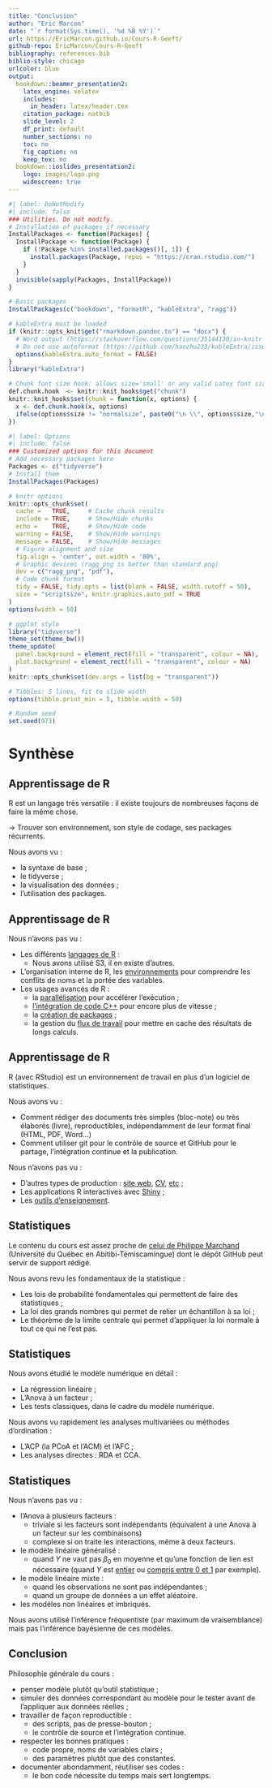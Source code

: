 ```yaml
---
title: "Conclusion"
author: "Eric Marcon"
date: "`r format(Sys.time(), '%d %B %Y')`"
url: https://EricMarcon.github.io/Cours-R-Geeft/
github-repo: EricMarcon/Cours-R-Geeft
bibliography: references.bib
biblio-style: chicago
urlcolor: blue
output:
  bookdown::beamer_presentation2:
    latex_engine: xelatex
    includes:
      in_header: latex/header.tex
    citation_package: natbib
    slide_level: 2
    df_print: default
    number_sections: no
    toc: no
    fig_caption: no
    keep_tex: no
  bookdown::ioslides_presentation2:
    logo: images/logo.png
    widescreen: true
---
```


```r
#| label: DoNotModify
#| include: false
### Utilities. Do not modify.
# Installation of packages if necessary
InstallPackages <- function(Packages) {
  InstallPackage <- function(Package) {
    if (!Package %in% installed.packages()[, 1]) {
      install.packages(Package, repos = "https://cran.rstudio.com/")
    }
  }
  invisible(sapply(Packages, InstallPackage))
}

# Basic packages
InstallPackages(c("bookdown", "formatR", "kableExtra", "ragg"))

# kableExtra must be loaded 
if (knitr::opts_knit$get("rmarkdown.pandoc.to") == "docx") {
  # Word output (https://stackoverflow.com/questions/35144130/in-knitr-how-can-i-test-for-if-the-output-will-be-pdf-or-word)
  # Do not use autoformat (https://github.com/haozhu233/kableExtra/issues/308)
  options(kableExtra.auto_format = FALSE)
}
library("kableExtra")

# Chunk font size hook: allows size='small' or any valid Latex font size in chunk options
def.chunk.hook  <- knitr::knit_hooks$get("chunk")
knitr::knit_hooks$set(chunk = function(x, options) {
  x <- def.chunk.hook(x, options)
  ifelse(options$size != "normalsize", paste0("\n \\", options$size,"\n\n", x, "\n\n \\normalsize"), x)
})
```

```r
#| label: Options
#| include: false
### Customized options for this document
# Add necessary packages here
Packages <- c("tidyverse")
# Install them
InstallPackages(Packages)

# knitr options
knitr::opts_chunk$set(
  cache =   TRUE,     # Cache chunk results
  include = TRUE,     # Show/Hide chunks
  echo =    TRUE,     # Show/Hide code
  warning = FALSE,    # Show/Hide warnings
  message = FALSE,    # Show/Hide messages
  # Figure alignment and size
  fig.align = 'center', out.width = '80%',
  # Graphic devices (ragg_png is better than standard png)
  dev = c("ragg_png", "pdf"),
  # Code chunk format
  tidy = FALSE, tidy.opts = list(blank = FALSE, width.cutoff = 50),
  size = "scriptsize", knitr.graphics.auto_pdf = TRUE
)
options(width = 50)

# ggplot style
library("tidyverse")
theme_set(theme_bw())
theme_update(
  panel.background = element_rect(fill = "transparent", colour = NA),
  plot.background = element_rect(fill = "transparent", colour = NA)
)
knitr::opts_chunk$set(dev.args = list(bg = "transparent"))

# Tibbles: 5 lines, fit to slide width
options(tibble.print_min = 5, tibble.width = 50)

# Random seed
set.seed(973)
```


# Synthèse

## Apprentissage de R

R est un langage très versatile : il existe toujours de nombreuses façons de faire la même chose.

$\to$ Trouver son environnement, son style de codage, ses packages récurrents.

Nous avons vu :

- la syntaxe de base ;
- le tidyverse ;
- la visualisation des données ;
- l'utilisation des packages.

## Apprentissage de R

Nous n'avons pas vu :

- Les différents [langages de R](https://ericmarcon.github.io/travailleR/chap-utiliseR.html#les-langages-de-r) :
   - Nous avons utilisé S3, il en existe d'autres.
- L'organisation interne de R, les [environnements](https://ericmarcon.github.io/travailleR/chap-utiliseR.html#sec:environnements) pour comprendre les conflits de noms et la portée des variables.
- Les usages avancés de R :
  - la [parallélisation](https://ericmarcon.github.io/travailleR/chap-utiliseR.html#sec:parallel) pour accélérer l'exécution ;
  - [l'intégration de code C++](https://ericmarcon.github.io/travailleR/chap-utiliseR.html#sec:cpp) pour encore plus de vitesse ;
  - la [création de packages](https://ericmarcon.github.io/travailleR/chap-package.html) ;
  - la gestion du [flux de travail](https://ericmarcon.github.io/travailleR/chap-utiliseR.html#sec:targets) pour mettre en cache des résultats de longs calculs.


## Apprentissage de R

R (avec RStudio) est un environnement de travail en plus d'un logiciel de statistiques.

Nous avons vu :

- Comment rédiger des documents très simples (bloc-note) ou très élaborés (livre), reproductibles, indépendamment de leur format final (HTML, PDF, Word...)
- Comment utiliser git pour le contrôle de source et GitHub pour le partage, l'intégration continue et la publication.

Nous n'avons pas vu :

- D'autres types de production : [site web](https://ericmarcon.github.io/), [CV](https://ericmarcon.github.io/CV/), [etc](https://rmarkdown.rstudio.com/gallery.html) ;
- Les applications R interactives avec [Shiny](https://ericmarcon.github.io/travailleR/chap-shiny.html) ;
- Les [outils d'enseignement](https://ericmarcon.github.io/travailleR/chap-enseigner.html).


## Statistiques

Le contenu du cours est assez proche de [celui de Philippe Marchand](https://pmarchand1.github.io/ECL7102/) (Université du Québec en Abitibi-Témiscamingue) dont le dépôt GitHub peut servir de support rédigé.


Nous avons revu les fondamentaux de la statistique :

- Les lois de probabilité fondamentales qui permettent de faire des statistiques ;
- La loi des grands nombres qui permet de relier un échantillon à sa loi ;
- Le théorème de la limite centrale qui permet d'appliquer la loi normale à tout ce qui ne l'est pas.


## Statistiques

Nous avons étudié le modèle numérique en détail :

- La régression linéaire ;
- L'Anova à un facteur ;
- Les tests classiques, dans le cadre du modèle numérique.

Nous avons vu rapidement les analyses multivariées ou méthodes d'ordination :

- L'ACP (la PCoA et l'ACM) et l'AFC ;
- Les analyses directes : RDA et CCA.


## Statistiques

Nous n'avons pas vu :

- l'Anova à plusieurs facteurs :
  - triviale si les facteurs sont indépendants (équivalent à une Anova à un facteur sur les combinaisons)
  - complexe si on traite les interactions, même à deux facteurs.
- le modèle linéaire généralisé :
  - quand $Y$ ne vaut pas $\beta_0$ en moyenne et qu'une fonction de lien est nécessaire (quand $Y$ est [entier](https://pmarchand1.github.io/ECL7102/notes_cours/10-Regression_Poisson.html) ou [compris entre 0 et 1](https://pmarchand1.github.io/ECL7102/notes_cours/9-Regression_logistique.html) par exemple).
- le modèle linéaire mixte :
  - quand les observations ne sont pas indépendantes ;
  - quand un groupe de données a un effet aléatoire.
- les modèles non linéaires et imbriqués.
  
Nous avons utilisé l'inférence fréquentiste (par maximum de vraisemblance) mais pas l'inférence bayésienne de ces modèles.


## Conclusion

Philosophie générale du cours :

- penser modèle plutôt qu'outil statistique ;
- simuler des données correspondant au modèle pour le tester avant de l'appliquer aux données réelles ;
- travailler de façon reproductible :
  - des scripts, pas de presse-bouton ;
  - le contrôle de source et l'intégration continue.
- respecter les bonnes pratiques : 
  - code propre, noms de variables clairs ;
  - des paramètres plutôt que des constantes.
- documenter abondamment, réutiliser ses codes :
  - le bon code nécessite du temps mais sert longtemps.




<!-- Styles for HTML slides -->
<style>
  /* Allow long bibliography */
  .forceBreak { -webkit-column-break-after: always; break-after: column; }
  slides > slide { overflow: scroll; }
  slides > slide:not(.nobackground):after { content: ''; }

  /* First page logo size */
  .gdbar img {
    width: 200px !important;
    height: 55px !important;
    margin: 8px 8px;
  }
  .gdbar {
    width: 250px !important;
    height: 70px !important;
  }
  
  /* No logo on slides */
  slides > slide:not(.nobackground):before {
    display:none
  }
</style>

